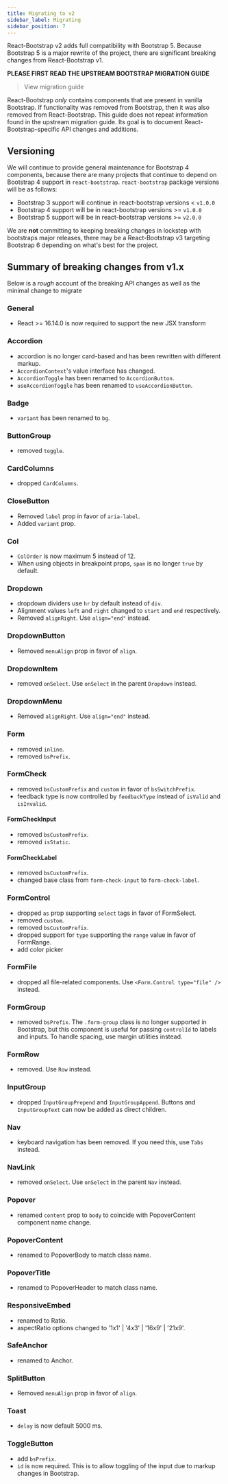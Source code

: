 ```yaml
---
title: Migrating to v2
sidebar_label: Migrating
sidebar_position: 7
---
```


React-Bootstrap v2 adds full compatibility with Bootstrap 5. Because Bootstrap 5 is a major rewrite of the project, there
are significant breaking changes from React-Bootstrap v1.

**PLEASE FIRST READ THE UPSTREAM BOOTSTRAP MIGRATION GUIDE**

> <DocLink path="/migration">View migration guide</DocLink>

React-Bootstrap _only_ contains components that are present in vanilla Bootstrap. If functionality
was removed from Bootstrap, then it was also removed from React-Bootstrap. This guide does not
repeat information found in the upstream migration guide. Its goal is to document React-Bootstrap-specific
API changes and additions.

## Versioning

We will continue to provide general maintenance for Bootstrap 4 components, because there are many projects that continue to depend on Bootstrap 4 support in `react-bootstrap`. `react-bootstrap` package versions will be as follows:

- Bootstrap 3 support will continue in react-bootstrap versions < `v1.0.0`
- Bootstrap 4 support will be in react-bootstrap versions >= `v1.0.0`
- Bootstrap 5 support will be in react-bootstrap versions >= `v2.0.0`

We are **not** committing to keeping breaking changes in lockstep with bootstraps major releases,
there may be a React-Bootstrap v3 targeting Bootstrap 6 depending on what's best for the project.

## Summary of breaking changes from v1.x

Below is a _rough_ account of the breaking API changes as well as the minimal change to migrate

### General

- React >= 16.14.0 is now required to support the new JSX transform

### Accordion

- accordion is no longer card-based and has been rewritten with different markup.
- `AccordionContext`'s value interface has changed.
- `AccordionToggle` has been renamed to `AccordionButton`.
- `useAccordionToggle` has been renamed to `useAccordionButton`.

### Badge

- `variant` has been renamed to `bg`.

### ButtonGroup

- removed `toggle`.

### CardColumns

- dropped `CardColumns`.

### CloseButton

- Removed `label` prop in favor of `aria-label`.
- Added `variant` prop.

### Col

- `ColOrder` is now maximum 5 instead of 12.
- When using objects in breakpoint props, `span` is no longer `true` by default.

### Dropdown

- dropdown dividers use `hr` by default instead of `div`.
- Alignment values `left` and `right` changed to `start` and `end` respectively.
- Removed `alignRight`. Use `align="end"` instead.

### DropdownButton

- Removed `menuAlign` prop in favor of `align`.

### DropdownItem

- removed `onSelect`. Use `onSelect` in the parent `Dropdown` instead.

### DropdownMenu

- Removed `alignRight`. Use `align="end"` instead.

### Form

- removed `inline`.
- removed `bsPrefix`.

### FormCheck

- removed `bsCustomPrefix` and `custom` in favor of `bsSwitchPrefix`.
- feedback type is now controlled by `feedbackType` instead of `isValid` and `isInvalid`.

#### FormCheckInput

- removed `bsCustomPrefix`.
- removed `isStatic`.

#### FormCheckLabel

- removed `bsCustomPrefix`.
- changed base class from `form-check-input` to `form-check-label`.

### FormControl

- dropped `as` prop supporting `select` tags in favor of FormSelect.
- removed `custom`.
- removed `bsCustomPrefix`.
- dropped support for `type` supporting the `range` value in favor of FormRange.
- add color picker

### FormFile

- dropped all file-related components. Use `<Form.Control type="file" />` instead.

### FormGroup

- removed `bsPrefix`. The `.form-group` class is no longer supported in Bootstrap,
  but this component is useful for passing `controlId` to labels and inputs. To handle
  spacing, use margin utilities instead.

### FormRow

- removed. Use `Row` instead.

### InputGroup

- dropped `InputGroupPrepend` and `InputGroupAppend`. Buttons and `InputGroupText` can now be added as direct children.

### Nav

- keyboard navigation has been removed. If you need this, use `Tabs` instead.

### NavLink

- removed `onSelect`. Use `onSelect` in the parent `Nav` instead.

### Popover

- renamed `content` prop to `body` to coincide with PopoverContent component name change.

### PopoverContent

- renamed to PopoverBody to match class name.

### PopoverTitle

- renamed to PopoverHeader to match class name.

### ResponsiveEmbed

- renamed to Ratio.
- aspectRatio options changed to '1x1' | '4x3' | '16x9' | '21x9'.

### SafeAnchor

- renamed to Anchor.

### SplitButton

- Removed `menuAlign` prop in favor of `align`.

### Toast

- `delay` is now default 5000 ms.

### ToggleButton

- add `bsPrefix`.
- `id` is now required. This is to allow toggling of the input due to markup changes in Bootstrap.
